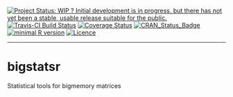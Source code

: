 <!-- rmarkdown v1 -->

[![Project Status: WIP ? Initial development is in progress, but there has not yet been a stable, usable release suitable for the
public.](http://www.repostatus.org/badges/latest/wip.svg)](http://www.repostatus.org/#wip)
[![Travis-CI Build Status](https://travis-ci.org/privefl/bigstatsr.svg?branch=master)](https://travis-ci.org/privefl/bigstatsr)
[![Coverage Status](https://img.shields.io/codecov/c/github/privefl/bigstatsr/master.svg)](https://codecov.io/github/privefl/bigstatsr?branch=master)
[![CRAN_Status_Badge](http://www.r-pkg.org/badges/version/bigstatsr)](https://cran.r-project.org/package=bigstatsr)
[![minimal R version](https://img.shields.io/badge/R%3E%3D-3.2.3-6666ff.svg)](https://cran.r-project.org/)
[![Licence](https://img.shields.io/badge/licence-GPL--3-blue.svg)](https://www.gnu.org/licenses/gpl-3.0.en.html)
 
---
 
<!-- README.md is generated from README.Rmd. Please edit that file -->

# bigstatsr
Statistical tools for bigmemory matrices

